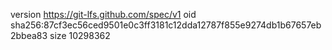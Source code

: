 version https://git-lfs.github.com/spec/v1
oid sha256:87cf3ec56ced9501e0c3ff3181c12dda12787f855e9274db1b67657eb2bbea83
size 10298362
